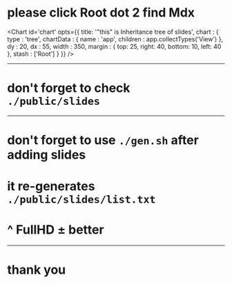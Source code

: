 # please click Root dot 2 find Mdx

<Chart id='chart' opts={{
	title: '"this" is Inheritance tree of slides',
	chart : {
		type : 'tree',
		chartData : {
			name : 'app',
			children : app.collectTypes('View')
		},
		dy : 20,
		dx : 55,
		width : 350,
		margin : {
			top: 25, right: 40, bottom: 10, left: 40
		},
		stash : ['Root']
	}
}} />

-----

# don't forget to check `./public/slides`

-----

# don't forget to use `./gen.sh` after adding slides

# it re-generates `./public/slides/list.txt`

# ^ FullHD ± better

-----

# thank you
